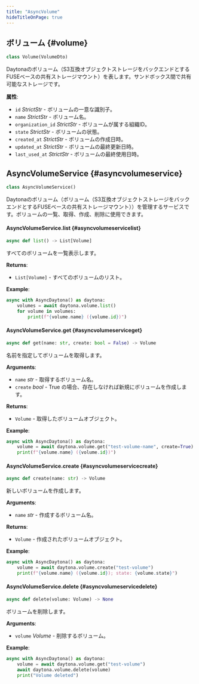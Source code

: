 ```yaml
---
title: "AsyncVolume"
hideTitleOnPage: true
---
```


## ボリューム {#volume}

```python
class Volume(VolumeDto)
```

Daytonaのボリューム（S3互換オブジェクトストレージをバックエンドとするFUSEベースの共有ストレージマウント）を表します。サンドボックス間で共有可能なストレージです。

**属性**:

- `id` _StrictStr_ - ボリュームの一意な識別子。
- `name` _StrictStr_ - ボリューム名。
- `organization_id` _StrictStr_ - ボリュームが属する組織ID。
- `state` _StrictStr_ - ボリュームの状態。
- `created_at` _StrictStr_ - ボリュームの作成日時。
- `updated_at` _StrictStr_ - ボリュームの最終更新日時。
- `last_used_at` _StrictStr_ - ボリュームの最終使用日時。

## AsyncVolumeService {#asyncvolumeservice}

```python
class AsyncVolumeService()
```

Daytonaのボリューム（ボリューム（S3互換オブジェクトストレージをバックエンドとするFUSEベースの共有ストレージマウント））を管理するサービスです。ボリュームの一覧、取得、作成、削除に使用できます。

#### AsyncVolumeService.list {#asyncvolumeservicelist}

```python
async def list() -> List[Volume]
```

すべてのボリュームを一覧表示します。

**Returns**:

- `List[Volume]` - すべてのボリュームのリスト。

**Example**:

```python
async with AsyncDaytona() as daytona:
    volumes = await daytona.volume.list()
    for volume in volumes:
        print(f"{volume.name} ({volume.id})")
```

#### AsyncVolumeService.get {#asyncvolumeserviceget}

```python
async def get(name: str, create: bool = False) -> Volume
```

名前を指定してボリュームを取得します。

**Arguments**:

- `name` _str_ - 取得するボリューム名。
- `create` _bool_ - True の場合、存在しなければ新規にボリュームを作成します。

**Returns**:

- `Volume` - 取得したボリュームオブジェクト。

**Example**:

```python
async with AsyncDaytona() as daytona:
    volume = await daytona.volume.get("test-volume-name", create=True)
    print(f"{volume.name} ({volume.id})")
```

#### AsyncVolumeService.create {#asyncvolumeservicecreate}

```python
async def create(name: str) -> Volume
```

新しいボリュームを作成します。

**Arguments**:

- `name` _str_ - 作成するボリューム名。

**Returns**:

- `Volume` - 作成されたボリュームオブジェクト。

**Example**:

```python
async with AsyncDaytona() as daytona:
    volume = await daytona.volume.create("test-volume")
    print(f"{volume.name} ({volume.id}); state: {volume.state}")
```

#### AsyncVolumeService.delete {#asyncvolumeservicedelete}

```python
async def delete(volume: Volume) -> None
```

ボリュームを削除します。

**Arguments**:

- `volume` _Volume_ - 削除するボリューム。

**Example**:

```python
async with AsyncDaytona() as daytona:
    volume = await daytona.volume.get("test-volume")
    await daytona.volume.delete(volume)
    print("Volume deleted")
```
